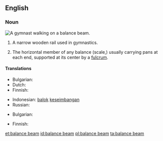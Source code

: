 ==English==
{{wikipedia}}

===Noun===
[[File:Vasiliki_Millousi_2013_10.JPG|thumb|A [[gymnast]] walking on a '''balance beam'''.]]
{{en-noun|head=[[balance]] [[beam]]}}

# {{context|gymnastics|lang=en}} A narrow wooden rail used in gymnastics.
# The horizontal member of any balance (scale,) usually carrying pans at each end, supported at its center by a [[fulcrum]].

====Translations====
{{trans-top|gymnastics: narrow wooden rail}}
* Bulgarian: {{t+|bg|греда}}
* Dutch: {{t|nl|evenwichtsbalk}}
* Finnish: {{t+|fi|puomi}}
{{trans-mid}}
* Indonesian: [[balok]] [[imbang|keseimbangan]]
* Russian: {{t+|ru|бревно|n|tr=brevnó}}
{{trans-bottom}}

{{trans-top|horizontal member of a balance}}
* Bulgarian: {{t+|bg|кобилица}}
{{trans-mid}}
* Finnish: {{t+|fi|orsi}}
{{trans-bottom}}

[[et:balance beam]]
[[id:balance beam]]
[[pl:balance beam]]
[[ta:balance beam]]